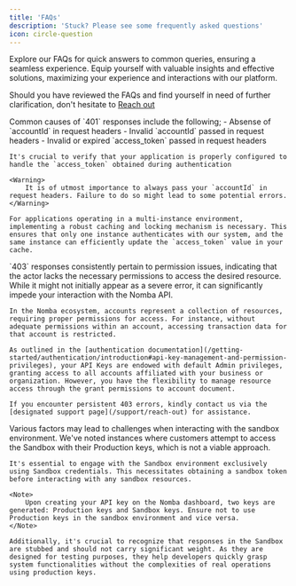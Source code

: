 ```yaml
---
title: 'FAQs'
description: 'Stuck? Please see some frequently asked questions'
icon: circle-question
---
```


Explore our FAQs for quick answers to common queries, ensuring a seamless experience. Equip yourself with valuable insights and effective solutions, maximizing your experience and interactions with our platform.

Should you have reviewed the FAQs and find yourself in need of further clarification, don't hesitate to [Reach out](/support/reach-out)

<AccordionGroup>

  <Accordion title="Troubleshooting 401 responses">
    Common causes of `401` responses include the following;
    - Absense of `accountId` in request headers
    - Invalid `accountId` passed in request headers
    - Invalid or expired `access_token` passed in request headers

    It's crucial to verify that your application is properly configured to handle the `access_token` obtained during authentication

    <Warning>
        It is of utmost importance to always pass your `accountId` in request headers. Failure to do so might lead to some potential errors.
    </Warning>
    
    For applications operating in a multi-instance environment, implementing a robust caching and locking mechanism is necessary. This ensures that only one instance authenticates with our system, and the same instance can efficiently update the `access_token` value in your cache.
  </Accordion>

  <Accordion title="Troubleshooting 403 responses">
    `403` responses consistently pertain to permission issues, indicating that the actor lacks the necessary permissions to access the desired resource. While it might not initially appear as a severe error, it can significantly impede your interaction with the Nomba API.

    In the Nomba ecosystem, accounts represent a collection of resources, requiring proper permissions for access. For instance, without adequate permissions within an account, accessing transaction data for that account is restricted.

    As outlined in the [authentication documentation](/getting-started/authentication/introduction#api-key-management-and-permission-privileges), your API Keys are endowed with default Admin privileges, granting access to all accounts affiliated with your business or organization. However, you have the flexibility to manage resource access through the grant permissions to account document.

    If you encounter persistent 403 errors, kindly contact us via the [designated support page](/support/reach-out) for assistance.
  </Accordion>

  <Accordion title="Interactions with the Sandbox environment">
    Various factors may lead to challenges when interacting with the sandbox environment. We've noted instances where customers attempt to access the Sandbox with their Production keys, which is not a viable approach.
    
    It's essential to engage with the Sandbox environment exclusively using Sandbox credentials. This necessitates obtaining a sandbox token before interacting with any sandbox resources.
    
    <Note>
        Upon creating your API key on the Nomba dashboard, two keys are generated: Production keys and Sandbox keys. Ensure not to use Production keys in the sandbox environment and vice versa.
    </Note>

    Additionally, it's crucial to recognize that responses in the Sandbox are stubbed and should not carry significant weight. As they are designed for testing purposes, they help developers quickly grasp system functionalities without the complexities of real operations using production keys.
  </Accordion>

</AccordionGroup>